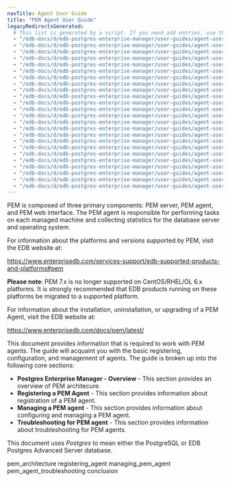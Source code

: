 ```yaml
---
navTitle: Agent User Guide
title: "PEM Agent User Guide"
legacyRedirectsGenerated:
  # This list is generated by a script. If you need add entries, use the `legacyRedirects` key.
  - "/edb-docs/d/edb-postgres-enterprise-manager/user-guides/agent-user-guide/7.12/genindex.html"
  - "/edb-docs/d/edb-postgres-enterprise-manager/user-guides/agent-user-guide/7.12/conclusion.html"
  - "/edb-docs/d/edb-postgres-enterprise-manager/user-guides/agent-user-guide/7.12/index.html"
  - "/edb-docs/d/edb-postgres-enterprise-manager/user-guides/agent-user-guide/7.10/conclusion.html"
  - "/edb-docs/d/edb-postgres-enterprise-manager/user-guides/agent-user-guide/7.10/genindex.html"
  - "/edb-docs/d/edb-postgres-enterprise-manager/user-guides/agent-user-guide/7.10/index.html"
  - "/edb-docs/d/edb-postgres-enterprise-manager/user-guides/agent-user-guide/7.11/index.html"
  - "/edb-docs/d/edb-postgres-enterprise-manager/user-guides/agent-user-guide/7.11/genindex.html"
  - "/edb-docs/d/edb-postgres-enterprise-manager/user-guides/agent-user-guide/7.11/conclusion.html"
  - "/edb-docs/d/edb-postgres-enterprise-manager/user-guides/agent-user-guide/7.9/index.html"
  - "/edb-docs/d/edb-postgres-enterprise-manager/user-guides/agent-user-guide/7.9/conclusion.html"
  - "/edb-docs/d/edb-postgres-enterprise-manager/user-guides/agent-user-guide/7.9/genindex.html"
  - "/edb-docs/d/edb-postgres-enterprise-manager/user-guides/agent-user-guide/7.14/genindex.html"
  - "/edb-docs/d/edb-postgres-enterprise-manager/user-guides/agent-user-guide/7.14/conclusion.html"
  - "/edb-docs/d/edb-postgres-enterprise-manager/user-guides/agent-user-guide/7.14/index.html"
  - "/edb-docs/d/edb-postgres-enterprise-manager/user-guides/agent-user-guide/7.13/index.html"
  - "/edb-docs/d/edb-postgres-enterprise-manager/user-guides/agent-user-guide/7.13/conclusion.html"
  - "/edb-docs/d/edb-postgres-enterprise-manager/user-guides/agent-user-guide/7.13/genindex.html"
  - "/edb-docs/d/edb-postgres-enterprise-manager/user-guides/agent-user-guide/7.15/genindex.html"
  - "/edb-docs/d/edb-postgres-enterprise-manager/user-guides/agent-user-guide/7.15/conclusion.html"
  - "/edb-docs/d/edb-postgres-enterprise-manager/user-guides/agent-user-guide/7.15/index.html"
  - "/edb-docs/d/edb-postgres-enterprise-manager/user-guides/agent-user-guide/7.16/genindex.html"
  - "/edb-docs/d/edb-postgres-enterprise-manager/user-guides/agent-user-guide/7.16/conclusion.html"
  - "/edb-docs/d/edb-postgres-enterprise-manager/user-guides/agent-user-guide/7.16/index.html"
---
```


PEM is composed of three primary components: PEM server, PEM agent, and PEM web interface. The PEM agent is responsible for performing tasks on each managed machine and collecting statistics for the database server and operating system.

For information about the platforms and versions supported by PEM, visit the EDB website at:

<https://www.enterprisedb.com/services-support/edb-supported-products-and-platforms#pem>

**Please note**: PEM 7.x is no longer supported on CentOS/RHEL/OL 6.x platforms. It is strongly recommended that EDB products running on these platforms be migrated to a supported platform.

For information about the installation, uninstallation, or upgrading of a PEM Agent, visit the EDB website at:

<https://www.enterprisedb.com/docs/pem/latest/>

This document provides information that is required to work with PEM agents. The guide will acquaint you with the basic registering, configuration, and management of agents. The guide is broken up into the following core sections:

-   **Postgres Enterprise Manager - Overview** - This section provides an overview of PEM architecure.
-   **Registering a PEM Agent** - This section provides information about registration of a PEM agent.
-   **Managing a PEM agent** - This section provides information about configuring and managing a PEM agent.
-   **Troubleshooting for PEM agent** - This section provides information about troubleshooting for PEM agents.

This document uses *Postgres* to mean either the PostgreSQL or EDB Postgres Advanced Server database.

<div class="toctree" maxdepth="3">

pem_architecture registering_agent managing_pem_agent pem_agent_troubleshooting conclusion

</div>
